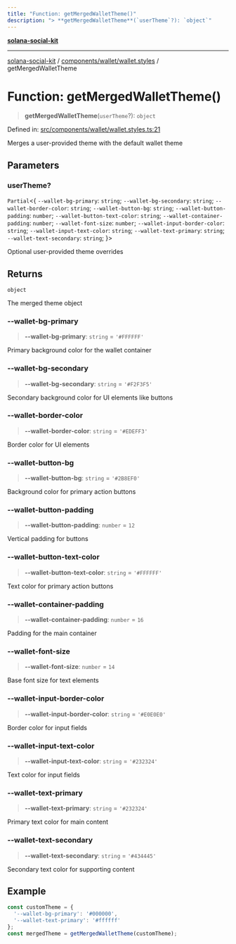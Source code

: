 ```yaml
---
title: "Function: getMergedWalletTheme()"
description: "> **getMergedWalletTheme**(`userTheme`?): `object`"
---
```


[**solana-social-kit**](../../../../README.mdx)

***

[solana-social-kit](../../../../README.mdx) / [components/wallet/wallet.styles](../README.mdx) / getMergedWalletTheme

# Function: getMergedWalletTheme()

> **getMergedWalletTheme**(`userTheme`?): `object`

Defined in: [src/components/wallet/wallet.styles.ts:21](https://github.com/SendArcade/solana-social-starter/blob/bd4b3556b8f469c27ebb06f4df65b3a36b43ba3b/src/components/wallet/wallet.styles.ts#L21)

Merges a user-provided theme with the default wallet theme

## Parameters

### userTheme?

`Partial`\<\{ `--wallet-bg-primary`: `string`; `--wallet-bg-secondary`: `string`; `--wallet-border-color`: `string`; `--wallet-button-bg`: `string`; `--wallet-button-padding`: `number`; `--wallet-button-text-color`: `string`; `--wallet-container-padding`: `number`; `--wallet-font-size`: `number`; `--wallet-input-border-color`: `string`; `--wallet-input-text-color`: `string`; `--wallet-text-primary`: `string`; `--wallet-text-secondary`: `string`; \}\>

Optional user-provided theme overrides

## Returns

`object`

The merged theme object

### --wallet-bg-primary

> **--wallet-bg-primary**: `string` = `'#FFFFFF'`

Primary background color for the wallet container

### --wallet-bg-secondary

> **--wallet-bg-secondary**: `string` = `'#F2F3F5'`

Secondary background color for UI elements like buttons

### --wallet-border-color

> **--wallet-border-color**: `string` = `'#EDEFF3'`

Border color for UI elements

### --wallet-button-bg

> **--wallet-button-bg**: `string` = `'#2B8EF0'`

Background color for primary action buttons

### --wallet-button-padding

> **--wallet-button-padding**: `number` = `12`

Vertical padding for buttons

### --wallet-button-text-color

> **--wallet-button-text-color**: `string` = `'#FFFFFF'`

Text color for primary action buttons

### --wallet-container-padding

> **--wallet-container-padding**: `number` = `16`

Padding for the main container

### --wallet-font-size

> **--wallet-font-size**: `number` = `14`

Base font size for text elements

### --wallet-input-border-color

> **--wallet-input-border-color**: `string` = `'#E0E0E0'`

Border color for input fields

### --wallet-input-text-color

> **--wallet-input-text-color**: `string` = `'#232324'`

Text color for input fields

### --wallet-text-primary

> **--wallet-text-primary**: `string` = `'#232324'`

Primary text color for main content

### --wallet-text-secondary

> **--wallet-text-secondary**: `string` = `'#434445'`

Secondary text color for supporting content

## Example

```typescript
const customTheme = {
  '--wallet-bg-primary': '#000000',
  '--wallet-text-primary': '#ffffff'
};
const mergedTheme = getMergedWalletTheme(customTheme);
```
